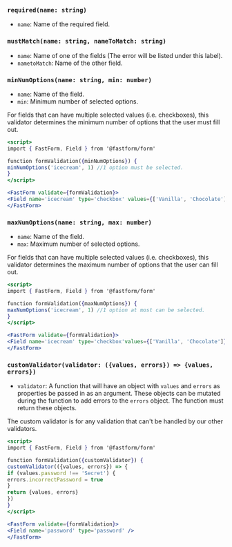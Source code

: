 ### `required(name: string)`
- `name`: Name of the required field.
### `mustMatch(name: string, nameToMatch: string)`
- `name`: Name of one of the fields (The error will be listed under this label).
- `nametoMatch`: Name of the other field.
### `minNumOptions(name: string, min: number)`
- `name`: Name of the field.
- `min`: Minimum number of selected options.

For fields that can have multiple selected values (i.e. checkboxes), this validator determines the minimum number of options that the user must fill out.
```jsx
<script>
import { FastForm, Field } from '@fastform/form'

function formValidation({minNumOptions}) {
minNumOptions('icecream', 1) //1 option must be selected.
}
</script>

<FastForm validate={formValidation}>
<Field name='icecream' type='checkbox' values={['Vanilla', 'Chocolate']} />
</FastForm>
```
### `maxNumOptions(name: string, max: number)`
- `name`: Name of the field.
- `max`: Maximum number of selected options.

For fields that can have multiple selected values (i.e. checkboxes), this validator determines the maximum number of options that the user can fill out.
```jsx
<script>
import { FastForm, Field } from '@fastform/form'

function formValidation({maxNumOptions}) {
maxNumOptions('icecream', 1) //1 option at most can be selected.
}
</script>

<FastForm validate={formValidation}>
<Field name='icecream' type='checkbox'values={['Vanilla', 'Chocolate']} />
</FastForm>
```
### `customValidator(validator: ({values, errors}) => {values, errors})`
- `validator`: A function that will have an object with `values` and `errors` as properties be passed in as an argument. These objects can be mutated during the function to add errors to the `errors` object. The function must return these objects.

The custom validator is for any validation that can't be handled by our other validators.
```jsx
<script>
import { FastForm, Field } from '@fastform/form'

function formValidation({customValidator}) {
customValidator(({values, errors}) => {
if (values.password !== 'Secret') {
errors.incorrectPassword = true
}
return {values, errors}
})
}
</script>

<FastForm validate={formValidation}>
<Field name='password' type='password' />
</FastForm>
```